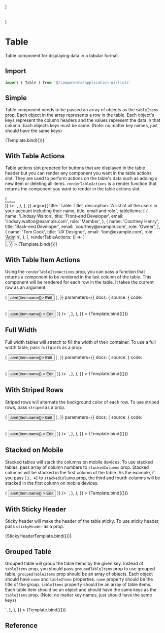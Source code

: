 
<Meta title="Application UI/Lists/Table" component={Table} />

  <div className="bg-gray-100 py-10">
    <Table {...args} />
  </div>
)

  <div className="max-h-[300px] overflow-y-auto bg-gray-100">
    <div className="py-10">
      <Table {...args} />
    </div>
  </div>
)

# Table

Table component for displaying data in a tabular format.

## Import

```js
import { Table } from '@/components/application-ui/lists'
```

## Simple

Table component needs to be passed an array of objects as the `tableItems` prop. Each object in the array represents a row in the table. Each object's keys represent the column headers and the values represent the data in that column. Each objects keys must be same. (Note: no matter key names, just should have the same keys)

<Canvas>
  <Story
    name="Simple"
    args={{
      title: 'Table Title',
      description:
        'A list of all the users in your account including their name, title, email and role.',
      tableItems: [
        {
          name: 'Lindsay Walton',
          title: 'Front-end Developer',
          email: 'lindsay.walton@example.com',
          role: 'Member',
        },
        {
          name: 'Courtney Henry',
          title: 'Back-end Developer',
          email: 'courtney@example.com',
          role: 'Owner',
        },
        {
          name: 'Tom Cook',
          title: 'UX Designer',
          email: 'tom@example.com',
          role: 'Admin',
        },
      ],
    }}
  >
    {Template.bind({})}
  </Story>
</Canvas>

## With Table Actions

Table actions slot prepered for buttons that are displayed in the table header but you can render any component you want in the table actions slot. They are used to perform actions on the table's data such as adding a new item or deleting all items. `renderTableActions` is a render function that returns the component you want to render in the table actions slot.

<Canvas>
  <Story
    name="With Table Actions"
    parameters={{
      docs: {
        source: {
          code: `
<Table
  title="Table Title"
  description="A list of all the users in your account including their name, title, email and role."
  tableItems={[
    {
      name: 'Lindsay Walton',
      title: 'Front-end Developer',
      email: 'lindsay.walton@example.com',
      role: 'Member',
    },
    {
      name: 'Courtney Henry',
      title: 'Back-end Developer',
      email: 'courtney@example.com',
      role: 'Owner',
    },
    {
      name: 'Tom Cook',
      title: 'UX Designer',
      email: 'tom@example.com',
      role: 'Admin',
    },
  ]}
  renderTableActions={() => (
    <div className="flex gap-2">
      <Button text="Add" />
      <Button text="Delete" variant="outline" />
    </div>
  )}
/>
`,
        },
      },
    }}
    args={{
      title: 'Table Title',
      description:
        'A list of all the users in your account including their name, title, email and role.',
      tableItems: [
        {
          name: 'Lindsay Walton',
          title: 'Front-end Developer',
          email: 'lindsay.walton@example.com',
          role: 'Member',
        },
        {
          name: 'Courtney Henry',
          title: 'Back-end Developer',
          email: 'courtney@example.com',
          role: 'Owner',
        },
        {
          name: 'Tom Cook',
          title: 'UX Designer',
          email: 'tom@example.com',
          role: 'Admin',
        },
      ],
      renderTableActions: () => (
        <div className="flex gap-2">
          <Button text="Add" />
          <Button text="Delete" variant="outline" />
        </div>
      ),
    }}
  >
    {Template.bind({})}
  </Story>
</Canvas>

## With Table Item Actions

Using the `renderTableItemActions` prop, you can pass a function that returns a component to be rendered in the last column of the table. This component will be rendered for each row in the table. It takes the current row as an argument.

<Canvas>
  <Story
    name="With Table Item Actions"
    args={{
      title: 'Table Title',
      description:
        'A list of all the users in your account including their name, title, email and role.',
      tableItems: [
        {
          name: 'Lindsay Walton',
          title: 'Front-end Developer',
          email: 'lindsay.walton@example.com',
          role: 'Member',
        },
        {
          name: 'Courtney Henry',
          title: 'Back-end Developer',
          email: 'courtney@example.com',
          role: 'Owner',
        },
        {
          name: 'Tom Cook',
          title: 'UX Designer',
          email: 'tom@example.com',
          role: 'Admin',
        },
      ],
      renderTableItemActions: (item) => (
        <Button size="xs" onClick={() => alert(item.name)}>
          Edit
        </Button>
      ),
    }}
    parameters={{
      docs: {
        source: {
          code: `
<Table
  title="Table Title"
  description="A list of all the users in your account including their name, title, email and role."
  tableItems={[
    {
      name: 'Lindsay Walton',
      title: 'Front-end Developer',
      email: 'lindsay.walton@example.com',
      role: 'Member',
    },
    {
      name: 'Courtney Henry',
      title: 'Back-end Developer',
      email: 'courtney@example.com',
      role: 'Owner',
    },
    {
      name: 'Tom Cook',
      title: 'UX Designer',
      email: 'tom@example.com',
      role: 'Admin',
    },
  ]}
  renderTableItemActions={(item) => (
    <Button
      size="xs"
      onClick={() => alert(item.name)}
    >
      Edit
    </Button>
  )}
/>
`,
        },
      },
    }}
  >
    {Template.bind({})}
  </Story>
</Canvas>

## Full Width

Full width tables will stretch to fill the width of their container. To use a full width table, pass `fullWidth` as a prop.

<Canvas>
  <Story
    name="Full Width"
    args={{
      fullWidth: true,
      title: 'Table Title',
      description:
        'A list of all the users in your account including their name, title, email and role.',
      tableItems: [
        {
          name: 'Lindsay Walton',
          title: 'Front-end Developer',
          email: 'lindsay.walton@example.com',
          role: 'Member',
        },
        {
          name: 'Courtney Henry',
          title: 'Back-end Developer',
          email: 'courtney@example.com',
          role: 'Owner',
        },
        {
          name: 'Tom Cook',
          title: 'UX Designer',
          email: 'tom@example.com',
          role: 'Admin',
        },
      ],
      renderTableItemActions: (item) => (
        <Button size="xs" onClick={() => alert(item.name)}>
          Edit
        </Button>
      ),
    }}
    parameters={{
      docs: {
        source: {
          code: `
<Table
  fullWidth
  title="Table Title"
  description="A list of all the users in your account including their name, title, email and role."
  tableItems={[
    {
      name: 'Lindsay Walton',
      title: 'Front-end Developer',
      email: 'lindsay.walton@example.com',
      role: 'Member',
    },
    {
      name: 'Courtney Henry',
      title: 'Back-end Developer',
      email: 'courtney@example.com',
      role: 'Owner',
    },
    {
      name: 'Tom Cook',
      title: 'UX Designer',
      email: 'tom@example.com',
      role: 'Admin',
    },
  ]}
  renderTableItemActions={(item) => (
    <Button
      size="xs"
      onClick={() => alert(item.name)}
    >
      Edit
    </Button>
  )}
/>
`,
        },
      },
    }}
  >
    {Template.bind({})}
  </Story>
</Canvas>

## With Striped Rows

Striped rows will alternate the background color of each row. To use striped rows, pass `striped` as a prop.

<Canvas>
  <Story
    name="With Striped Rows"
    args={{
      striped: true,
      title: 'Table Title',
      description:
        'A list of all the users in your account including their name, title, email and role.',
      tableItems: [
        {
          name: 'Lindsay Walton',
          title: 'Front-end Developer',
          email: 'lindsay.walton@example.com',
          role: 'Member',
        },
        {
          name: 'Courtney Henry',
          title: 'Back-end Developer',
          email: 'courtney@example.com',
          role: 'Owner',
        },
        {
          name: 'Tom Cook',
          title: 'UX Designer',
          email: 'tom@example.com',
          role: 'Admin',
        },
        {
          name: 'Maria Walton',
          title: 'Front-end Developer',
          email: 'maria@example.com',
          role: 'Member',
        },
        {
          name: 'Beck Dyer',
          title: 'Back-end Developer',
          email: 'beck@example.com',
          role: 'Owner',
        },
        {
          name: 'Adam Henry',
          title: 'Back-end Developer',
          email: 'adam@example.com',
          role: 'Owner',
        },
      ],
      renderTableItemActions: (item) => (
        <Button size="xs" onClick={() => alert(item.name)}>
          Edit
        </Button>
      ),
    }}
    parameters={{
      docs: {
        source: {
          code: `
<Table
  striped
  title="Table Title"
  description="A list of all the users in your account including their name, title, email and role."
  tableItems={[
    {
      name: 'Lindsay Walton',
      title: 'Front-end Developer',
      email: 'lindsay.walton@example.com',
      role: 'Member',
    },
    {
      name: 'Courtney Henry',
      title: 'Back-end Developer',
      email: 'courtney@example.com',
      role: 'Owner',
    },
    {
      name: 'Tom Cook',
      title: 'UX Designer',
      email: 'tom@example.com',
      role: 'Admin',
    },
    {
      name: 'Maria Walton',
      title: 'Front-end Developer',
      email: 'maria@example.com',
      role: 'Member',
    },
    {
      name: 'Beck Dyer',
      title: 'Back-end Developer',
      email: 'beck@example.com',
      role: 'Owner',
    },
    {
      name: 'Adam Henry',
      title: 'Back-end Developer',
      email: 'adam@example.com',
      role: 'Owner',
    },
  ]}
  renderTableItemActions={(item) => (
    <Button
      size="xs"
      onClick={() => alert(item.name)}
    >
      Edit
    </Button>
  )}
/>
`,
        },
      },
    }}
  >
    {Template.bind({})}
  </Story>
</Canvas>

## Stacked on Mobile

Stacked tables will stack the columns on mobile devices. To use stacked tables, pass array of column numbers to `stackedColumns` prop. Stacked columns will be stacked in the first column of the table. As the example, if you pass `[3, 4]` to `stackedColumns` prop, the third and fourth columns will be stacked in the first column on mobile devices.

<Canvas>
  <Story
    name="Stacked on Mobile"
    args={{
      stackedColumns: [3, 4],
      title: 'Table Title',
      description:
        'A list of all the users in your account including their name, title, email and role.',
      tableItems: [
        {
          name: 'Lindsay Walton',
          title: 'Front-end Developer',
          email: 'lindsay.walton@example.com',
          role: 'Member',
        },
        {
          name: 'Courtney Henry',
          title: 'Back-end Developer',
          email: 'courtney@example.com',
          role: 'Owner',
        },
        {
          name: 'Tom Cook',
          title: 'UX Designer',
          email: 'tom@example.com',
          role: 'Admin',
        },
      ],
    }}
    parameters={{
      docs: {
        source: {
          code: `
<Table
  stackedColumns={[3, 4]}
  title="Table Title"
  description="A list of all the users in your account including their name, title, email and role."
  tableItems={[
    {
      name: 'Lindsay Walton',
      title: 'Front-end Developer',
      email: 'lindsay.walton@example.com',
      role: 'Member',
    },
    {
      name: 'Courtney Henry',
      title: 'Back-end Developer',
      email: 'courtney@example.com',
      role: 'Owner',
    },
    {
      name: 'Tom Cook',
      title: 'UX Designer',
      email: 'tom@example.com',
      role: 'Admin',
    },
  ]}
  renderTableItemActions={(item) => (
    <Button
      size="xs"
      onClick={() => alert(item.name)}
    >
      Edit
    </Button>
  )}
/>
`,
        },
      },
    }}
  >
    {Template.bind({})}
  </Story>
</Canvas>

## With Sticky Header

Sticky header will make the header of the table sticky. To use sticky header, pass `stickyHeader` as a prop.

<Canvas>
  <Story
    name="With Sticky Header"
    args={{
      stickyHeader: true,
      title: 'Table Title',
      description:
        'A list of all the users in your account including their name, title, email and role.',
      tableItems: [
        {
          name: 'Lindsay Walton',
          title: 'Front-end Developer',
          email: 'lindsay.walton@example.com',
          role: 'Member',
        },
        {
          name: 'Courtney Henry',
          title: 'Back-end Developer',
          email: 'courtney@example.com',
          role: 'Owner',
        },
        {
          name: 'Tom Cook',
          title: 'UX Designer',
          email: 'tom@example.com',
          role: 'Admin',
        },
        {
          name: 'Maria Walton',
          title: 'Front-end Developer',
          email: 'maria@example.com',
          role: 'Member',
        },
        {
          name: 'Beck Dyer',
          title: 'Back-end Developer',
          email: 'beck@example.com',
          role: 'Owner',
        },
        {
          name: 'Adam Henry',
          title: 'Back-end Developer',
          email: 'adam@example.com',
          role: 'Owner',
        },
      ],
    }}
  >
    {StickyHeaderTemplate.bind({})}
  </Story>
</Canvas>

## Grouped Table

Grouped table will group the table items by the given key. Instead of `tableItems` prop, you should pass `groupedTableItems` prop to use grouped table. `groupedTableItems` prop should be an array of objects. Each object should have `name` and `tableItems` properties. `name` property should be the title of the group. `tableItems` property should be an array of table items. Each table item should be an object and should have the same keys as the `tableItems` prop. (Note: no matter key names, just should have the same keys)

<Canvas>
  <Story
    name="Grouped Table"
    args={{
      title: 'Table Title',
      description:
        'A list of all the users in your account including their name, title, email and role.',
      groupedTableItems: [
        {
          name: 'Edinburgh',
          tableItems: [
            {
              email: 'lindsay.walton@example.com',
              name: 'Lindsay Walton',
              role: 'Member',
              title: 'Front-end Developer',
            },
            {
              email: 'courtney.henry@example.com',
              name: 'Courtney Henry',
              role: 'Admin',
              title: 'Designer',
            },
            {
              email: 'adam@example.com',
              name: 'Adam Henry',
              role: 'Owner',
              title: 'Back-end Developer',
            },
          ],
        },
        {
          name: 'London',
          tableItems: [
            {
              email: 'janette@example.com',
              name: 'Jenette Caldwell',
              role: 'Owner',
              title: 'Director, Human Resources',
            },
            {
              email: 'darryl@example.com',
              name: 'Darryl Day',
              role: 'Admin',
              title: 'Designer',
            },
            {
              email: 'tom@example.com',
              name: 'Tom Cook',
              title: 'UX Designer',
              role: 'Admin',
            },
            {
              email: 'maria@example.com',
              name: 'Maria Walton',
              role: 'Member',
              title: 'Front-end Developer',
            },
          ],
        },
      ],
    }}
    parameters={{
      docs: {
        source: {
          code: `
          <Table
  title="Table Title"
  description="A list of all the users in your account including their name, title, email and role."
  groupedTableItems={[
    {
      name: 'Edinburgh',
      tableItems: [
        {
          email: 'lindsay.walton@example.com',
          name: 'Lindsay Walton',
          role: 'Member',
          title: 'Front-end Developer',
        },
        {
          email: 'courtney.henry@example.com',
          name: 'Courtney Henry',
          role: 'Admin',
          title: 'Designer',
        },
        {
          email: 'adam@example.com',
          name: 'Adam Henry',
          role: 'Owner',
          title: 'Back-end Developer',
        },
      ],
    },
    {
      name: 'London',
      tableItems: [
        {
          email: 'janette@example.com',
          name: 'Jenette Caldwell',
          role: 'Owner',
          title: 'Director, Human Resources',
        },
        {
          email: 'darryl@example.com',
          name: 'Darryl Day',
          role: 'Admin',
          title: 'Designer',
        },
        {
          email: 'tom@example.com',
          name: 'Tom Cook',
          title: 'UX Designer',
          role: 'Admin',
        },
        {
          email: 'maria@example.com',
          name: 'Maria Walton',
          role: 'Member',
          title: 'Front-end Developer',
        },
      ],
    },
  ]}
  />
`,
        },
      },
    }}
  >
    {Template.bind({})}
  </Story>
</Canvas>

## Reference

<ArgsTable of={Table} />
